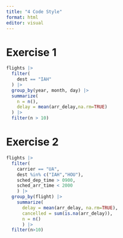 ```yaml
---
title: "4 Code Style"
format: html
editor: visual
---
```


# Exercise 1 

```r
flights |> 
  filter(
    dest == "IAH"
  ) |> 
  group_by(year, month, day) |> 
  summarize(
    n = n(),
    delay = mean(arr_delay,na.rm=TRUE)
  ) |> 
  filter(n > 10)
```
# Exercise 2

```r
flights |> 
  filter(
    carrier == "UA",
    dest %in% c("IAH","HOU"),
    sched_dep_time > 0900,
    sched_arr_time < 2000
    ) |> 
  group_by(flight) |> 
    summarize(
      delay = mean(arr_delay, na.rm=TRUE),
      cancelled = sum(is.na(arr_delay)),
      n = n()
      ) |> 
  filter(n>10)
```

